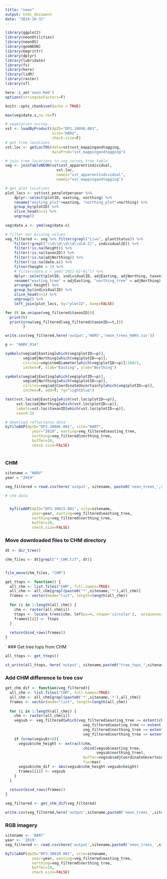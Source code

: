 ```yaml
---
title: "neon"
output: html_document
date: "2024-10-31"
---
```


```r

library(ggplot2)
library(neonUtilities)
library(neonOS)
library(geoNEON)
library(magrittr)
library(dplyr)
library(lubridate)
library(fs)
library(here)
library(lidR)
library(raster)
library(sf)

here::i_am('neon.Rmd')
options(stringsAsFactors=F)

knitr::opts_chunk$set(echo = TRUE)
```

```r
max(veg$date.x,na.rm=T)
```


```r
# vegetation survey
vst <- loadByProduct(dpID="DP1.10098.001", 
                     site="HARV",
                     check.size=F)
# get tree locations
vst.loc <- getLocTOS(data=vst$vst_mappingandtagging,
                     dataProd="vst_mappingandtagging")

# join tree locations to veg survey tree table
veg <- joinTableNEON(vst$vst_apparentindividual, 
                       vst.loc, 
                       name1="vst_apparentindividual",
                       name2="vst_mappingandtagging")

# get plot locations
plot_locs <- vst$vst_perplotperyear %>%
    dplyr::select(plotID, easting, northing) %>%
    rename("easting_plot"=easting, "northing_plot"=northing) %>%
    group_by(plotID) %>%
    slice_head(n=1) %>%
    ungroup() 
  
veg$date.x <- ymd(veg$date.x)

# filter out missing values
veg_filtered <- veg %>% filter(grepl("Live", plantStatus)) %>%
    filter(!grepl("\\d\\d\\d\\d\\d[A-Z]", individualID)) %>%
    filter(!is.na(height)) %>%
    filter(!is.na(taxonID)) %>%
    filter(!is.na(adjNorthing)) %>%
    filter(!is.na(date.x)) %>%
    filter(height > 2) %>%
    # filter(date.x < ymd("2021-01-01")) %>%
    dplyr::select(plotID, individualID, adjEasting, adjNorthing, taxonID, height, stemDiameter, ninetyCrownDiameter, canopyPosition, adjCoordinateUncertainty, utmZone) %>%
    rename("easting_tree" = adjEasting, "northing_tree" = adjNorthing) %>%
    arrange(-height) %>%
    group_by(individualID) %>%
    slice_head(n=1) %>%
    ungroup() %>%
    left_join(plot_locs, by="plotID", keep=FALSE)


```

```r
for (t in unique(veg_filtered$taxonID)){
  print(t)
  print(nrow(veg_filtered[veg_filtered$taxonID==t,]))
        }
```

```r
write.csv(veg_filtered,here('output','HARV','neon_trees_HARV.csv'))
```


```r
p <- "HARV_014"

symbols(veg$adjEasting[which(veg$plotID==p)], 
        veg$adjNorthing[which(veg$plotID==p)], 
        circles=veg$stemDiameter[which(veg$plotID==p)]/100/2, 
        inches=F, xlab="Easting", ylab="Northing")

symbols(veg$adjEasting[which(veg$plotID==p)], 
        veg$adjNorthing[which(veg$plotID==p)], 
        circles=veg$adjCoordinateUncertainty[which(veg$plotID==p)], 
        inches=F, add=T, fg="lightblue")

text(vst.loc$adjEasting[which(vst.loc$plotID==p)], 
     vst.loc$adjNorthing[which(vst.loc$plotID==p)],
     labels=vst.loc$taxonID[which(vst.loc$plotID==p)],
     cex=0.5)
```

```r
# download reflectance data
byTileAOP(dpID="DP3.30006.001", site="BART", 
            year="2019", easting=veg_filtered$easting_tree,
            northing=veg_filtered$northing_tree,
            buffer=20,
            check.size=FALSE)
  

```

### CHM

```r
sitename = "HARV"
year = "2019"

veg_filtered = read.csv(here('output', sitename, paste0('neon_trees_',sitename,'.csv')))

# chm data


  byTileAOP(dpID="DP3.30015.001", site=sitename, 
            year=year, easting=veg_filtered$easting_tree,
            northing=veg_filtered$northing_tree,
            buffer=20,
            check.size=FALSE)
```

### Move downloaded files to CHM directory

```r
dt <- dir_tree()

chm_files <- dt[grepl("*_CHM.tif", dt)]


file_move(chm_files, "CHM")

```

```r
get_ttops <- function() {
  all_chm <- list.files("CHM", full.names=TRUE)
  all_chm <- all_chm[grepl(paste0('*',sitename,'*'),all_chm)]
  frames <- vector(mode="list", length=length(all_chm))
  
  for (i in 1:length(all_chm)) {
    chm <- raster(all_chm[i])
    ttops <- locate_trees(chm, lmf(ws=4, shape='circular'),  uniqueness = "bitmerge")
    frames[[i]] <- ttops
  }
  
  return(bind_rows(frames))
}
```

`
### Get tree tops from CHM

```r

all_ttops <- get_ttops()

st_write(all_ttops, here('output', sitename,paste0("tree_tops_",sitename,".gpkg")))
```

### Add CHM difference to tree csv

```r
get_chm_dif <- function(veg_filtered){
  all_chm <- list.files("CHM", full.names=TRUE)
  all_chm <- all_chm[grepl(paste0('*',sitename,'*'),all_chm)]
  frames <- vector(mode="list", length=length(all_chm))
  
  for (i in 1:length(all_chm)) {
    chm <- raster(all_chm[i])
    vegsub <- veg_filtered[which(veg_filtered$easting_tree >= extent(chm)[1] &
                                   veg_filtered$easting_tree <= extent(chm)[2] &
                                   veg_filtered$northing_tree >= extent(chm)[3] & 
                                   veg_filtered$northing_tree <= extent(chm)[4]),]
    if (nrow(vegsub)>0){
      vegsub$chm_height <- extract(chm, 
                                   cbind(vegsub$easting_tree,
                                         vegsub$northing_tree),
                                   buffer=vegsub$adjCoordinateUncertainty, 
                                   fun=max)
      vegsub$chm_dif <- abs(vegsub$chm_height-vegsub$height)
      frames[[i]] <- vegsub
    }
  }
  
  return(bind_rows(frames))
}
```

```r
veg_filtered <- get_chm_dif(veg_filtered)
```

```r
write.csv(veg_filtered,here('output',sitename,paste0('neon_trees_',sitename,'.csv')))
```

### RGB imagery

```r
sitename <- 'BART'
year <- '2019'
veg_filtered <- read.csv(here('output',sitename,paste0('neon_trees_',sitename,'.csv')))

byTileAOP(dpID="DP3.30010.001", site=sitename, 
            year=year, easting=veg_filtered$easting_tree,
            northing=veg_filtered$northing_tree,
            buffer=20,
            check.size=FALSE)
```

